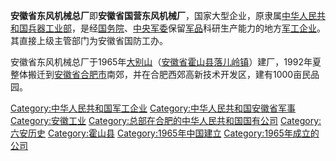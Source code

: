 {{Unreferenced|time=2021-01-25T10:20:48+00:00}}
'''安徽省东风机械总厂'''即'''安徽省国营东风机械厂'''，国家大型企业，原隶属[[中华人民共和国兵器工业部|中华人民共和国兵器工业部]]，是经[[中华人民共和国国务院|国务院]]、[[中央军委|中央军委]]保留[[军品|军品]]科研生产能力的地方[[军工企业|军工企业]]。其直接上级主管部门为安徽省国防工办。

安徽省东风机械总厂于1965年[[大别山|大别山]]（[[安徽省|安徽省]][[霍山县|霍山县]][[落儿岭镇|落儿岭镇]]）建厂，1992年夏整体搬迁到[[安徽省|安徽省]][[合肥市|合肥市]]南郊，并在合肥西郊高新技术开发区，建有1000亩民品园。

{{anhui-stub}}
[[Category:中华人民共和国军工企业|Category:中华人民共和国军工企业]]
[[Category:中华人民共和国安徽省军事|Category:中华人民共和国安徽省军事]]
[[Category:安徽工业|Category:安徽工业]]
[[Category:总部在合肥的中华人民共和国国有公司|Category:总部在合肥的中华人民共和国国有公司]]
[[Category:六安历史|Category:六安历史]]
[[Category:霍山县|Category:霍山县]]
[[Category:1965年中国建立|Category:1965年中国建立]]
[[Category:1965年成立的公司|Category:1965年成立的公司]]